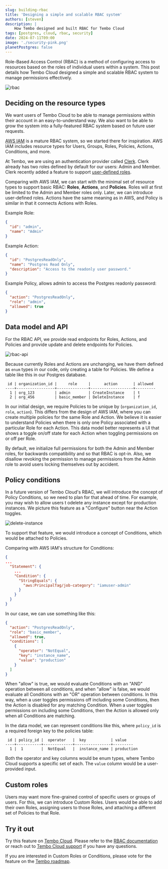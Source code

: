 ```yaml
---
slug: building-rbac
title: 'Designing a simple and scalable RBAC system'
authors: [steven]
description: |
    How Tembo designed and built RBAC for Tembo Cloud
tags: [postgres, cloud, rbac, security]
date: 2024-07-11T09:00
image: './security-pink.png'
planetPostgres: false
---
```


Role-Based Access Control (RBAC) is a method of configuring access to resources based on the roles of individual users within a system. This post details how Tembo Cloud designed a simple and scalable RBAC system to manage permissions effectively.

![rbac](./rbac.png)

## Deciding on the resource types

We want users of Tembo Cloud to be able to manage permissions within their account in an easy-to-understand way. We also want to be able to grow the system into a fully-featured RBAC system based on future user requests.

[AWS IAM](https://aws.amazon.com/iam/) is a mature RBAC system, so we started there for inspiration. AWS IAM includes resource types for Users, Groups, Roles, Policies, Actions, Conditions, and more.

At Tembo, we are using an authentication provider called [Clerk](https://clerk.com/). Clerk already has two roles defined by default for our users: Admin and Member. Clerk recently added a feature to support [user-defined roles](https://clerk.com/docs/organizations/roles-permissions#custom-role).

Comparing with AWS IAM, we can start with the minimal set of resource types to support basic RBAC: **Roles**, **Actions**, and **Policies**. Roles will at first be limited to the Admin and Member roles only. Later, we can introduce user-defined roles. Actions have the same meaning as in AWS, and Policy is similar in that it connects Actions with Roles.

Example Role:
```json
{
  "id": "admin",
  "name": "Admin"
}
```

Example Action:
```json
{
  "id": "PostgresReadOnly",
  "name": "Postgres Read Only",
  "description": "Access to the readonly user password."
}
```

Example Policy, allows admin to access the Postgres readonly password:
```json
{
  "action": "PostgresReadOnly",
  "role": "admin",
  "allowed": true
}
```

## Data model and API

For the RBAC API, we provide read endpoints for Roles, Actions, and Policies and provide update and delete endpoints for Policies.

![rbac-api](./rbac-api.png)

Because currently Roles and Actions are unchanging, we have them defined as `enum` types in our code, only creating a table for Policies. We define a table like this in our Postgres database.

```
 id | organization_id |     role     |      action       | allowed
----+-----------------+--------------+-------------------+---------
  1 | org_123         | admin        | CreateInstance    | t
  2 | org_456         | basic_member | DeleteInstance    | f
```

In our initial design, we require Policies to be unique by (`organization_id`, `role`, `action`). This differs from the design of AWS IAM, where you can create multiple policies for the same Role and Action. We believe it is easier to understand Policies when there is only one Policy associated with a particular Role for each Action. This data model better represents a UI that shows a toggle on/off state for each Action when toggling permissions on or off per Role.

By default, we initialize full permissions for both the Admin and Member roles, for backwards compatibility and so that RBAC is opt-in. Also, we disallow revoking the permission to manage permissions from the Admin role to avoid users locking themselves out by accident.

## Policy conditions

In a future version of Tembo Cloud's RBAC, we will introduce the concept of Policy Conditions, so we need to plan for that ahead of time. For example, you may wish to allow users t odelete any instance except for production instances. We picture this feature as a "Configure" button near the Action toggles.

![delete-instance](./delete-instance.png)

To support that feature, we would introduce a concept of Conditions, which would be attached to Policies.

Comparing with AWS IAM's structure for Conditions:

```json
{
...
  "Statement": {
    ...
    "Condition": {
      "StringEquals": {
        "aws:PrincipalTag/job-category": "iamuser-admin"
      }
    }
  }
}
```

In our case, we can use something like this:

```json
{
  "action": "PostgresReadOnly",
  "role": "basic_member",
  "allowed": true,
  "conditions": [
    {
      "operator": "NotEqual",
      "key": "instance_name",
      "value": "production"
    }
  ]
}
```

When "allow" is true, we would evaluate Conditions with an "AND" operation between all conditions, and when "allow" is false, we would evaluate all Conditions with an "OR" operation between conditions. In this way, when a user toggles permissions off including some Conditions, then the Action is disabled for any matching Condition. When a user toggles permissions on including some Conditions, then the Action is allowed only when all Conditions are matching.

In the data model, we can represent conditions like this, where `policy_id` is a required foreign key to the policies table:

```
 id | policy_id |  operator   |  key           | value
----+-----------+-------------+----------------+---------
  1 |  1        |  NotEqual   |  instance_name | production
```

Both the operator and key columns would be enum types, where Tembo Cloud supports a specific set of each. The `value` column would be a user-provided input.

## Custom roles

Users may want more fine-grained control of specific users or groups of users. For this, we can introduce Custom Roles. Users would be able to add their own Roles, assigning users to those Roles, and attaching a different set of Policies to that Role.

## Try it out

Try this feature on [Tembo Cloud](https://cloud.tembo.io). Please refer to the [RBAC documentation](/docs/product/cloud/security/rbac) or reach out to [Tembo Cloud support](mailto:support@tembo.io) if you have any questions.

If you are interested in Custom Roles or Conditions, please vote for the feature on the [Tembo roadmap](https://roadmap.tembo.io/roadmap).
